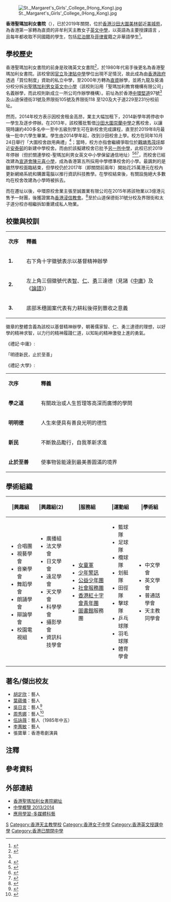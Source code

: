 {{Infobox_School
| name        = 香港聖瑪加利女書院
| other_name  = St. Margaret's Girls' College, Hong Kong
| image       = [[File:620px-St_Margrets_Girls_College.png|100px]]<BR>[[File:St._Margaret's_Girls'_College.JPG|280px]]<BR>香港聖瑪加利女書院大圍新址
| motto       = 明德新民 止於至善
| established = 1965年
| closed      = 2019年
| religion    = [[天主教|天主教]]
| affiliation = 香港聖瑪加利女書院有限公司（公司註冊處編號：0704612，屬擔保有限公司）
| type        = 直資中學
| house       = 信、望、愛、恩
| superintendent = 利國傑先生
| principal   = 唐秀芬女士<br>（2001-02學年上任）
| staff       = 34人
| address    = 新界沙田大圍美城苑
| colors      = {{color box|#003399}} [[藍色|藍色]]、{{color box|#FFFFFF}} [[白色|白色]]、{{color box|#808080}} [[灰色|灰色]]、
| district    = [[沙田區|沙田區]] 
| tel         = （852）25490301
| fax         = （852）25595832
| free_label  = 姊妹學校
| free_text   = [[聖瑪加利男女英文中小學|聖瑪加利男女英文中小學]]<br>[[四川|四川]][[永興鎮初級中學|永興鎮初級中學]]
| website     = http://www.smgchk.edu.hk
}}

[[File:St._Margaret's_Girls'_College_(Hong_Kong).jpg|thumb]]

'''香港聖瑪加利女書院'''（{{lang-en|St. Margaret's Girls' College, Hong Kong}}），已於2019年關閉，位於[[香港|香港]][[沙田_(香港)|沙田]][[大圍|大圍]][[美林邨|美林邨]]近[[美城苑|美城苑]]，為香港第一家轉為直資的非牟利天主教女子[[英文中學|英文中學]]，以英語為主要授課語言 ，且每年都收取不同國籍的學生，包括[[尼泊爾|尼泊爾]]及[[菲律賓|菲律賓]]籍之非華語學生<ref name="首批轉直資女英中">{{cite news|url=https://hk.news.yahoo.com/%E9%A6%96%E6%89%B9%E8%BD%89%E7%9B%B4%E8%B3%87%E5%A5%B3%E8%8B%B1%E4%B8%AD-%E5%91%A8%E7%A7%80%E5%A8%9C%E8%91%89%E8%98%8A%E5%84%80%E6%AF%8D%E6%A0%A1-215752571.html|title=首批轉直資女英中 周秀娜葉蘊儀母校|publisher=《[[星島日報|星島日報]]》|date=2014-04-30|accessdate=2014-04-30|archive-date=2017-04-10|archive-url=https://web.archive.org/web/20170410220612/https://hk.news.yahoo.com/%E9%A6%96%E6%89%B9%E8%BD%89%E7%9B%B4%E8%B3%87%E5%A5%B3%E8%8B%B1%E4%B8%AD-%E5%91%A8%E7%A7%80%E5%A8%9C%E8%91%89%E8%98%8A%E5%84%80%E6%AF%8D%E6%A0%A1-215752571.html|dead-url=no}}</ref>。

==學校歷史==
香港聖瑪加利女書院的前身是玫瑰英文女書院<ref>{{cite web |url=https://mmis.hkpl.gov.hk/coverpage/-/coverpage/view?p_r_p_-1078056564_c=QF757YsWv59f%2BqmPwqsIkOHoxATNRtlG&_coverpage_WAR_mmisportalportlet_o=114&_coverpage_WAR_mmisportalportlet_actual_q=%28%20verbatim_dc.collection%3A%28%22Old%5C%20HK%5C%20Newspapers%22%29%20%29%20AND+%28%20%28%20allTermsMandatory%3A%28true%29%20OR+all_dc.title%3A%28%E7%95%A2%E6%A5%AD%E7%A6%AE%29%20OR+all_dc.creator%3A%28%E7%95%A2%E6%A5%AD%E7%A6%AE%29%20OR+all_dc.contributor%3A%28%E7%95%A2%E6%A5%AD%E7%A6%AE%29%20OR+all_dc.subject%3A%28%E7%95%A2%E6%A5%AD%E7%A6%AE%29%20OR+fulltext%3A%28%E7%95%A2%E6%A5%AD%E7%A6%AE%29%20OR+all_dc.description%3A%28%E7%95%A2%E6%A5%AD%E7%A6%AE%29%20%29%20%29&_coverpage_WAR_mmisportalportlet_sort_order=desc&_coverpage_WAR_mmisportalportlet_sort_field=dc.publicationdate_bsort&_coverpage_WAR_mmisportalportlet_log=Y&_coverpage_WAR_mmisportalportlet_filter=dc.publicationdate_dt%3A%5B1960-01-01T00%3A00%3A00Z+TO+1969-12-31T15%3A59%3A59Z%5D |title=玫瑰英文女書院招生廣告 |page=14 |language= |publisher=華僑日報 |date=1969-07-23 |access-date=2022-03-04 |quote=}}</ref>，於1980年代易手後更名為香港聖瑪加利女書院。該校曾因[[官立學校_(香港)|官立]]及[[津貼學校|津貼中學]]學位出現不足情況，故此成為由[[香港政府|香港政府]]透過「買位制度」資助的私立中學，至2000年方轉為[[直接資助計劃|直資]]辦學，並將九龍及葵涌分校分拆出[[聖瑪加利男女英文中小學|聖瑪加利男女英文中小學]]（該校則沿用「聖瑪加利教育機構有限公司」名義辦學，而此校則新成立一所公司作辦學機構）。前址為於香港[[中環|中環]][[堅道|堅道]]97號<ref name="首批轉直資女英中"/>及山道保德街31號及界限街105號及界限街118 至120及大子道229至231分校前址。

然而，2014年校方表示因校舍租金高昂，業主大幅加租下，2014新學年將停收中一學生及逐步停辦。在2013年，該校獲批暫借[[沙田_(香港)|沙田]][[大圍|大圍]][[崇蘭中學|崇蘭中學]]之舊校舍，以讓現時讓約400多名中一至中五級別學生可在新校舍完成課程，直至於2019年8月最後一批中六學生畢業。學生由2014學年起，改到沙田校舍上學。校方在同年10月24日舉行「大圍校舍啟用典禮」<ref>{{cite web |url=http://www.smgchk.edu.hk/school_notice/notices/2014-2015/S34.pdf |title=香港聖瑪加利女書院 2014-2015 大圍校舍啟用典禮 |last= |first= |date=2014 |website= |publisher=香港聖瑪加利女書院 |access-date=2019-05-09 |quote= |archive-url=https://web.archive.org/web/20160304075643/http://www.smgchk.edu.hk/school_notice/notices/2014-2015/S34.pdf |archive-date=2016-03-04 |dead-url=yes }}</ref>；當時，校方亦指會繼續爭取位於[[觀塘|觀塘]][[秀茂坪|秀茂坪]]鄰近[[安泰邨|安泰邨]]的新建中學校舍。而由於該擬建校舍已批予[[瑪利諾中學|另一所中學]]，此校已於2019年停辦（但於關連學校-聖瑪加利男女英文中小學保留通信地址）<ref>{{cite web |url=http://www.smgchk.edu.hk/school_notice/notices/2014-2015/P5.pdf |title=2014-2015 家長教師會 遷校事宜 |last= |first= |date= |website= |publisher=香港聖瑪加利女書院 |access-date=2019-05-09 |quote= |archive-url=https://web.archive.org/web/20160304072253/http://www.smgchk.edu.hk/school_notice/notices/2014-2015/P5.pdf |archive-date=2016-03-04 |dead-url=yes }}</ref><ref>{{cite news|url=https://hk.news.yahoo.com/%E5%A0%85%E9%81%93%E8%81%96%E7%91%AA%E5%8A%A0%E5%88%A9%E9%80%90%E6%AD%A5%E5%81%9C%E8%BE%A6-215743671.html|title=堅道聖瑪加利逐步停辦|publisher=《[[星島日報|星島日報]]》|date=2014-04-30|accessdate=2014-04-30|archive-date=2019-04-02|archive-url=https://web.archive.org/web/20190402162940/https://hk.news.yahoo.com/%E5%A0%85%E9%81%93%E8%81%96%E7%91%AA%E5%8A%A0%E5%88%A9%E9%80%90%E6%AD%A5%E5%81%9C%E8%BE%A6-215743671.html|dead-url=no}}</ref><ref>{{cite web |url=http://www.edb.gov.hk/attachment/tc/sch-admin/sch-premises-info/allocation-of-sch/SAE_2014_4th/Result_4thSAE2014_tc.pdf |title=二零一四年度第四次校舍分配工作分配結果 |last= |first= |date=2014 |website= |publisher=香港教育局 |access-date=2019-05-09 |quote= |archive-date=2019-10-19 |archive-url=https://web.archive.org/web/20191019152001/https://www.edb.gov.hk/attachment/tc/sch-admin/sch-premises-info/allocation-of-sch/SAE_2014_4th/Result_4thSAE2014_tc.pdf |dead-url=no }}</ref>，而校舍已經改建為[[宣道會陳元喜小學|宣道會陳元喜小學]]，成為香港第五所採用中學標準校舍的小學。最諷刺的是雖然學校面臨結束，但學校仍於2017年（即關閉前兩年）開始花25萬港元在校內更新網絡系統和購置電腦以推行資訊科技教學。在學校結束後，有關設施絕大多數均在校舍改建為小學時被拆去。

而在遷址以後，中環原校舍業主張至誠置業有限公司在2015年將該物業以3億港元售予一財團，後獲證實為[[香港浸信教會|香港浸信教會]]。<ref>{{cite news | title=半山老牌校舍易手 財團三億購入重建 | url=http://std.stheadline.com/daily/article/detail/112557-%E6%B8%AF%E8%81%9E-%E5%8D%8A%E5%B1%B1%E8%80%81%E7%89%8C%E6%A0%A1%E8%88%8D%E6%98%93%E6%89%8B+%E8%B2%A1%E5%9C%98%E4%B8%89%E5%84%84%E8%B3%BC%E5%85%A5%E9%87%8D%E5%BB%BA | format= | publisher=星島日報 | date=2015-02-04 | accessdate=2019-05-09 | archive-date=2019-05-09 | archive-url=https://web.archive.org/web/20190509090956/http://std.stheadline.com/daily/article/detail/112557-%25E6%25B8%25AF%25E8%2581%259E-%25E5%258D%258A%25E5%25B1%25B1%25E8%2580%2581%25E7%2589%258C%25E6%25A0%25A1%25E8%2588%258D%25E6%2598%2593%25E6%2589%258B%2B%25E8%25B2%25A1%25E5%259C%2598%25E4%25B8%2589%25E5%2584%2584%25E8%25B3%25BC%25E5%2585%25A5%25E9%2587%258D%25E5%25BB%25BA | dead-url=no }}</ref>至於山道保德街31號分校及界限街和太子道分校亦相繼拆缷重建成私人物業。

== 校徽與校訓 ==
{|class="wikitable" width="20%"
|- style="background:#CCCCFF; color:black" align=center
|style="width:1%"|'''次序'''||style="width:15%"|'''釋義'''
|-
|'''1.'''||  右下角十字徽號表示以基督精神辦學
|-
|'''2.'''||  左上角三個徽號代表[[智|智]]、[[仁|仁]]、[[勇|勇]]三達德（見諸《[[中庸|中庸]]》及《[[論語|論語]]》）
|-
|'''3.'''||  底部禾穗圖案代表有力耕耘後得到豐收之意義  
|}

徽章的整體含義為該校以基督精神辦學，朝著儒家智、仁、勇三達德的理想，以好學的精神求智，以力行的精神履踐仁道，以知恥的精神激發上進的勇氣。
 
《禮記‧中庸》:
{{Cquote|好學近乎知，力行近乎仁，知恥近乎勇。}}

「明德新民，止於至善」

《禮記‧大學》:
{{Cquote|學之道，在明明德，在新民，在止於至善。}}

{|class="wikitable" width="20%"
|- style="background:#CCCCFF; color:black" align=center
|style="width:1%"|'''次序'''||style="width:5%"|'''釋義'''
|-
|'''學之道'''||  有關政治或人生哲理等高深而廣博的學問
|-
|'''明明德'''||  人生來便具有善良光明的德性
|-
|'''新民'''|| 不斷敦品勵行，自我革新求進 
|-
|'''止於至善'''||  使事物皆能達到最美善圓滿的境界
|}

== 學術組織 ==
{|
!{{grey row}}|興趣組
!{{grey row}}|興趣組(2)
!{{grey row}}|服務組
!{{grey row}}|運動組
!{{grey row}}|學術組
|-
|valign="top"|
*合唱團
*視藝學會
*音樂學會
*舞蹈學會
*朗誦學會
*辯論學會
*校園電視組
|valign="top"|
*廣播組
*法文學會
*日文學會
*遠足學會
*天文學會
*科學學會
*攝影學會
*資訊科技學會
|valign="top"|
*[[女童軍|女童軍]]
*[[少年警訊|少年警訊]]
*[[公益少年團|公益少年團]]
*[[社會服務團|社會服務團]]
*[[香港紅十字會青年團|香港紅十字會青年團]]
*[[圖書館|圖書館]]服務團
|valign="top"|
*籃球隊
*足球隊
*欖球隊
*划艇隊
*田徑隊
*擊球隊
*乒乓球隊
*羽毛球隊
*體育學會
|valign="top"|
*中文學會
*英文學會
*普通話學會
*天主教同學會
|}

==著名/傑出校友==
*[[胡定欣|胡定欣]]：藝人
*[[葉蘊儀|葉蘊儀]]：藝人
*[[吳日言|吳日言]]：藝人<ref>{{cite web |url=https://hk.lifestyle.appledaily.com/nextplus/magazine/article/20040714/2_4169481/%E6%88%91-%E7%9A%84-%E5%BF%AB-%E6%A8%82-%E6%99%82-%E4%BB%A3-%E5%90%B3-%E6%97%A5-%E8%A8%80 |title=我的快樂時代 吳日言 |last= |first= |date=2004-07-14 |website= |publisher=壹週刊 |access-date=2019-05-09 |quote= |archive-date=2019-05-09 |archive-url=https://web.archive.org/web/20190509090959/https://hk.lifestyle.appledaily.com/nextplus/magazine/article/20040714/2_4169481/%E6%88%91-%E7%9A%84-%E5%BF%AB-%E6%A8%82-%E6%99%82-%E4%BB%A3-%E5%90%B3-%E6%97%A5-%E8%A8%80 |dead-url=no }}</ref>
*[[周秀娜|周秀娜]]：藝人<ref>{{cite news | title=難敵貴租 聖瑪加利女書院逐步停辦 | url=https://orientaldaily.on.cc/cnt/news/20140501/00176_027.html | format= | publisher=東方日報 | date=2014-05-01 | accessdate=2019-05-09 | archive-date=2019-05-09 | archive-url=https://web.archive.org/web/20190509090952/https://orientaldaily.on.cc/cnt/news/20140501/00176_027.html | dead-url=no }}</ref>
*[[伍詠薇|伍詠薇]]：藝人{{noteTag|資料出自香港電台第二台廣播節目《守下留情》於2018年10月1日、3日播出的訪問「伍姑娘伍詠薇訪問第一集 + 大兩首講內地學習，重溫！」和「伍姑娘伍詠薇訪問第三集 + 水街原來好多水，重溫！」。}}（1985年中五）
*[[李蕙敏|李蕙敏]]：藝人
*張寶華：香港粵劇演員

==注釋==
{{noteFoot}}

==參考資料==
{{reflist|2}}

==外部連結==
*[https://web.archive.org/web/20050406153810/http://www.smgchk.edu.hk/ 香港聖瑪加利女書院網址]
*[https://web.archive.org/web/20140926233709/http://www.chsc.hk/ssp2013/sch_detail1.php?lang_id=2&sch_id=384 中學概覽 2013/2014] 
*[https://web.archive.org/web/20180316084633/http://www.smgchk.edu.hk/smgchk2004/student_work/images/newspaper.jpg 應用學習-多媒體科藝]
{{香港天主教中學}}
[[Category:沙田區中學|S]]
[[Category:香港天主教學校|Category:香港天主教學校]]
[[Category:香港女子中學|Category:香港女子中學]]
[[Category:香港英文授課中學|Category:香港英文授課中學]]
[[Category:香港已關閉中學|Category:香港已關閉中學]]